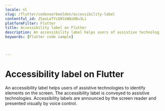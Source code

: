 ```yaml
---
locale: nl
slug: /flutter/codevoorbeelden/accessibility-label
contentful_id: 2SaxLeTYcQ9lkWQiKBu3Li
platformFilter: Flutter
title: Accessibility label on Flutter
description: An accessibility label helps users of assistive technologies to identify elements on the screen.
keywords: [Flutter code sample]


	
---
```


# Accessibility label on Flutter

An accessibility label helps users of assistive technologies to identify elements on the screen. The accessibility label is conveyed to assistive technologies. Accessibility labels are announced by the screen reader and presented visually by voice control.

<CodeSample id="accessibility-label" locale="nl" platform="flutter"/>